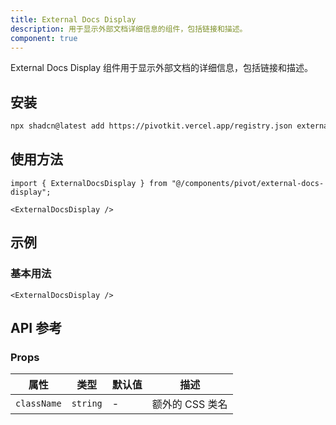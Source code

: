 ```yaml
---
title: External Docs Display
description: 用于显示外部文档详细信息的组件，包括链接和描述。
component: true
---
```


External Docs Display 组件用于显示外部文档的详细信息，包括链接和描述。

<ComponentPreview name="external-docs-display-demo" />

## 安装

```bash
npx shadcn@latest add https://pivotkit.vercel.app/registry.json external-docs-display
```

## 使用方法

```tsx
import { ExternalDocsDisplay } from "@/components/pivot/external-docs-display";
```

```tsx
<ExternalDocsDisplay />
```

## 示例

### 基本用法

```tsx
<ExternalDocsDisplay />
```

## API 参考

### Props

| 属性        | 类型     | 默认值 | 描述            |
| ----------- | -------- | ------ | --------------- |
| `className` | `string` | -      | 额外的 CSS 类名 |
